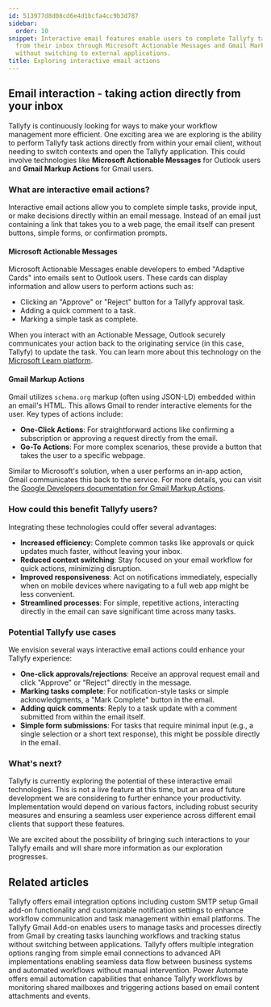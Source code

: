 ```yaml
---
id: 513977d8d08cd6e4d1bcfa4cc9b3d787
sidebar:
  order: 10
snippet: Interactive email features enable users to complete Tallyfy tasks directly
  from their inbox through Microsoft Actionable Messages and Gmail Markup Actions
  without switching to external applications.
title: Exploring interactive email actions
---
```


## Email interaction - taking action directly from your inbox

Tallyfy is continuously looking for ways to make your workflow management more efficient. One exciting area we are exploring is the ability to perform Tallyfy task actions directly from within your email client, without needing to switch contexts and open the Tallyfy application. This could involve technologies like **Microsoft Actionable Messages** for Outlook users and **Gmail Markup Actions** for Gmail users.

### What are interactive email actions?

Interactive email actions allow you to complete simple tasks, provide input, or make decisions directly within an email message. Instead of an email just containing a link that takes you to a web page, the email itself can present buttons, simple forms, or confirmation prompts.

#### Microsoft Actionable Messages

Microsoft Actionable Messages enable developers to embed "Adaptive Cards" into emails sent to Outlook users. These cards can display information and allow users to perform actions such as:
*   Clicking an "Approve" or "Reject" button for a Tallyfy approval task.
*   Adding a quick comment to a task.
*   Marking a simple task as complete.

When you interact with an Actionable Message, Outlook securely communicates your action back to the originating service (in this case, Tallyfy) to update the task. You can learn more about this technology on the [Microsoft Learn platform](https://learn.microsoft.com/en-us/outlook/actionable-messages/).

#### Gmail Markup Actions

Gmail utilizes `schema.org` markup (often using JSON-LD) embedded within an email's HTML. This allows Gmail to render interactive elements for the user. Key types of actions include:
*   **One-Click Actions**: For straightforward actions like confirming a subscription or approving a request directly from the email.
*   **Go-To Actions**: For more complex scenarios, these provide a button that takes the user to a specific webpage.

Similar to Microsoft's solution, when a user performs an in-app action, Gmail communicates this back to the service. For more details, you can visit the [Google Developers documentation for Gmail Markup Actions](https://developers.google.com/workspace/gmail/markup/actions/actions-overview).

### How could this benefit Tallyfy users?

Integrating these technologies could offer several advantages:

*   **Increased efficiency**: Complete common tasks like approvals or quick updates much faster, without leaving your inbox.
*   **Reduced context switching**: Stay focused on your email workflow for quick actions, minimizing disruption.
*   **Improved responsiveness**: Act on notifications immediately, especially when on mobile devices where navigating to a full web app might be less convenient.
*   **Streamlined processes**: For simple, repetitive actions, interacting directly in the email can save significant time across many tasks.

### Potential Tallyfy use cases

We envision several ways interactive email actions could enhance your Tallyfy experience:

*   **One-click approvals/rejections**: Receive an approval request email and click "Approve" or "Reject" directly in the message.
*   **Marking tasks complete**: For notification-style tasks or simple acknowledgments, a "Mark Complete" button in the email.
*   **Adding quick comments**: Reply to a task update with a comment submitted from within the email itself.
*   **Simple form submissions**: For tasks that require minimal input (e.g., a single selection or a short text response), this might be possible directly in the email.

### What's next?

Tallyfy is currently exploring the potential of these interactive email technologies. This is not a live feature at this time, but an area of future development we are considering to further enhance your productivity. Implementation would depend on various factors, including robust security measures and ensuring a seamless user experience across different email clients that support these features.

We are excited about the possibility of bringing such interactions to your Tallyfy emails and will share more information as our exploration progresses.


## Related articles
<CardGrid>
<LinkTitleCard header="<b>Integrations > Email and SMTP</b>" href="/products/pro/integrations/email/" > Tallyfy offers email integration options including custom SMTP setup Gmail add-on functionality and customizable notification settings to enhance workflow communication and task management within email platforms. </LinkTitleCard>
<LinkTitleCard header="<b>Email > Gmail add-on</b>" href="/products/pro/integrations/email/how-can-i-manage-my-tasks-with-tallyfys-gmail-add-on/" > The Tallyfy Gmail Add-on enables users to manage tasks and processes directly from Gmail by creating tasks launching workflows and tracking status without switching between applications. </LinkTitleCard>
<LinkTitleCard header="<b>Pro > Integrations</b>" href="/products/pro/integrations/" > Tallyfy offers multiple integration options ranging from simple email connections to advanced API implementations enabling seamless data flow between business systems and automated workflows without manual intervention. </LinkTitleCard>
<LinkTitleCard header="<b>Power Automate > Working with email automation in Power Automate</b>" href="/products/pro/integrations/middleware/power-automate/working-with-email-automation-in-power-automate/" > Power Automate offers email automation capabilities that enhance Tallyfy workflows by monitoring shared mailboxes and triggering actions based on email content attachments and events. </LinkTitleCard>
</CardGrid>